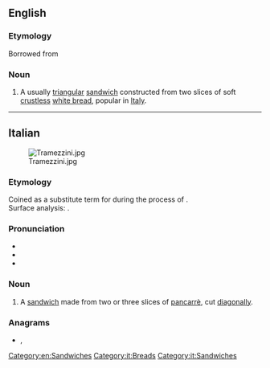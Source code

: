 ==English==
{{wikipedia}}

===Etymology===
Borrowed from {{bor|en|it|tramezzino}}

===Noun===
{{en-noun|tramezzini}}

# A usually [[triangular]] [[sandwich]] constructed from two slices of soft [[crustless]] [[white bread]], popular in [[Italy]].

[[Category:en:Sandwiches]]

----

==Italian==
[[Image:Tramezzini.jpg|thumb]]

===Etymology===
Coined as a substitute term for {{m|en|sandwich}} during the {{w|Italianization}} process of {{w|Kingdom of Italy#Fascist regime (1922–1943)|Fascist Italy}}. <br />
Surface analysis: {{suffix|it|tramezzo|lit1=in the middle|ino|pos2=diminutive suffix}}.

===Pronunciation===
* {{IPA|it|/trameˈd͡ːzino/|[t̪r̺a.med̪ˈd̪͡z̪iː.n̺o]}}
* {{hyphenation|it|tra|mez|zì|no}}
* {{rhymes|it|ɛddzino}}

===Noun===
{{it-noun|m}}
{{wikipedia|lang=it}}
# A [[sandwich]] made from two or three slices of [[pancarrè]], cut [[diagonally]].

===Anagrams===
* {{l|it|intramezzo}}, {{l|it|intramezzò}}

[[Category:it:Breads]]
[[Category:it:Sandwiches]]